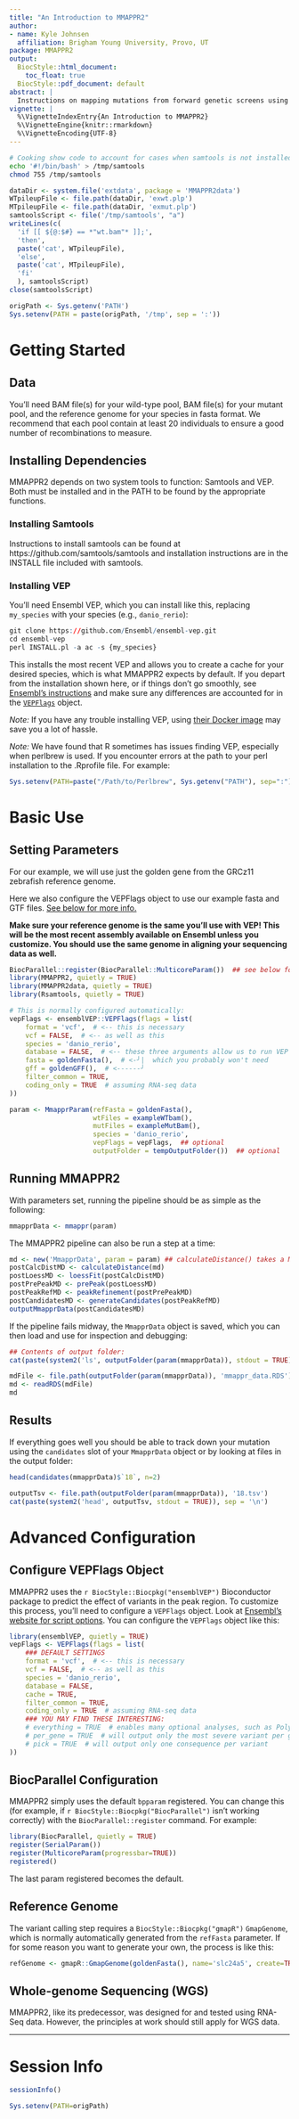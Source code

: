 ```yaml
---
title: "An Introduction to MMAPPR2"
author:
- name: Kyle Johnsen
  affiliation: Brigham Young University, Provo, UT
package: MMAPPR2
output: 
  BiocStyle::html_document:
    toc_float: true
  BiocStyle::pdf_document: default
abstract: |
  Instructions on mapping mutations from forward genetic screens using MMAPPR2.
vignette: |
  %\VignetteIndexEntry{An Introduction to MMAPPR2}
  %\VignetteEngine{knitr::rmarkdown}
  %\VignetteEncoding{UTF-8}  
---
```


```bash
# Cooking show code to account for cases when samtools is not installed
echo '#!/bin/bash' > /tmp/samtools
chmod 755 /tmp/samtools
```

```r
dataDir <- system.file('extdata', package = 'MMAPPR2data')
WTpileupFile <- file.path(dataDir, 'exwt.plp')
MTpileupFile <- file.path(dataDir, 'exmut.plp')
samtoolsScript <- file('/tmp/samtools', "a")
writeLines(c(
  'if [[ ${@:$#} == *"wt.bam"* ]];',
  'then',
  paste('cat', WTpileupFile),
  'else',
  paste('cat', MTpileupFile),
  'fi'
  ), samtoolsScript)
close(samtoolsScript)

origPath <- Sys.getenv('PATH')
Sys.setenv(PATH = paste(origPath, '/tmp', sep = ':')) 
```


# Getting Started

## Data
You'll need BAM file(s) for your wild-type pool, BAM file(s) for your mutant pool, and the
reference genome for your species in fasta format. We recommend that each pool contain at least 
20 individuals to ensure a good number of recombinations to measure.

## Installing Dependencies
MMAPPR2 depends on two system tools to function: Samtools and VEP. Both must be installed and in the PATH to be found by the appropriate functions. 

### Installing Samtools
Instructions to install samtools can be found at https://github.com/samtools/samtools and installation instructions are in the INSTALL file included with samtools. 

### Installing VEP
You'll need Ensembl VEP, which you can install like this, replacing `my_species` with
your species (e.g., `danio_rerio`):

```r
git clone https://github.com/Ensembl/ensembl-vep.git
cd ensembl-vep
perl INSTALL.pl -a ac -s {my_species}
```

This installs the most recent VEP and allows you to create a cache for your desired species, which is what MMAPPR2 expects by default.
If you depart from the installation shown here, or if things don't go smoothly, see [Ensembl's instructions](http://www.ensembl.org/info/docs/tools/vep/script/vep_download.html#installer)
and make sure any differences are accounted for in the
[`VEPFlags`](#configure-vepflags-object) object.

*Note:* If you have any trouble installing VEP, using
[their Docker image](http://www.ensembl.org/info/docs/tools/vep/script/vep_download.html#docker)
may save you a lot of hassle.

*Note:* We have found that R sometimes has issues finding VEP, especially when perlbrew is used. If you encounter errors at the path to your perl installation to the .Rprofile file. For example:

```r
Sys.setenv(PATH=paste("/Path/to/Perlbrew", Sys.getenv("PATH"), sep=":"))
```

# Basic Use

## Setting Parameters

For our example, we will use just the golden gene from the GRCz11 zebrafish reference genome.

Here we also configure the VEPFlags object to use our example fasta and GTF files.
[See below for more info.](#configure-vepflags-object)

 **Make sure your reference genome is the same you'll use with VEP! This will be the most recent assembly available on Ensembl unless you customize. You should use the same genome in aligning your sequencing data as well.**

```r
BiocParallel::register(BiocParallel::MulticoreParam())  ## see below for explanation of BiocParallel
library(MMAPPR2, quietly = TRUE)
library(MMAPPR2data, quietly = TRUE)
library(Rsamtools, quietly = TRUE)

# This is normally configured automatically:
vepFlags <- ensemblVEP::VEPFlags(flags = list(
    format = 'vcf',  # <-- this is necessary
    vcf = FALSE,  # <-- as well as this
    species = 'danio_rerio',
    database = FALSE,  # <-- these three arguments allow us to run VEP offline,
    fasta = goldenFasta(),  # <-╯|  which you probably won't need
    gff = goldenGFF(),  # <------╯
    filter_common = TRUE,
    coding_only = TRUE  # assuming RNA-seq data
))

param <- MmapprParam(refFasta = goldenFasta(),
                     wtFiles = exampleWTbam(),
                     mutFiles = exampleMutBam(),
                     species = 'danio_rerio',
                     vepFlags = vepFlags,  ## optional
                     outputFolder = tempOutputFolder())  ## optional
```

## Running MMAPPR2
With parameters set, running the pipeline should be as simple as the following:
```r
mmapprData <- mmappr(param)
```

The MMAPPR2 pipeline can also be run a step at a time:
```r
md <- new('MmapprData', param = param) ## calculateDistance() takes a MmapprData object
postCalcDistMD <- calculateDistance(md)
postLoessMD <- loessFit(postCalcDistMD)
postPrePeakMD <- prePeak(postLoessMD)
postPeakRefMD <- peakRefinement(postPrePeakMD)
postCandidatesMD <- generateCandidates(postPeakRefMD)
outputMmapprData(postCandidatesMD)
```

If the pipeline fails midway, the `MmapprData` object is saved, which you can then load
and use for inspection and debugging:
```r
## Contents of output folder:
cat(paste(system2('ls', outputFolder(param(mmapprData)), stdout = TRUE)), sep = '\n')

mdFile <- file.path(outputFolder(param(mmapprData)), 'mmappr_data.RDS')
md <- readRDS(mdFile)
md
```

## Results
If everything goes well you should be able to track down your mutation using the `candidates` slot of your `MmapprData`
object or by looking at files in the output folder:
```r
head(candidates(mmapprData)$`18`, n=2)

outputTsv <- file.path(outputFolder(param(mmapprData)), '18.tsv')
cat(paste(system2('head', outputTsv, stdout = TRUE)), sep = '\n')
```


# Advanced Configuration

## Configure VEPFlags Object
MMAPPR2 uses the `r BiocStyle::Biocpkg("ensemblVEP")` Bioconductor package to predict the effect of variants in the peak region. 
To customize this process, you'll need to configure a `VEPFlags` object. Look at [Ensembl's website for script options](http://uswest.ensembl.org/info/docs/tools/vep/script/vep_options.html). You can configure the `VEPFlags` object like this:
```r
library(ensemblVEP, quietly = TRUE)
vepFlags <- VEPFlags(flags = list(
    ### DEFAULT SETTINGS
    format = 'vcf',  # <-- this is necessary
    vcf = FALSE,  # <-- as well as this
    species = 'danio_rerio',
    database = FALSE,
    cache = TRUE,
    filter_common = TRUE,
    coding_only = TRUE  # assuming RNA-seq data
    ### YOU MAY FIND THESE INTERESTING:
    # everything = TRUE  # enables many optional analyses, such as Polyphen and SIFT
    # per_gene = TRUE  # will output only the most severe variant per gene
    # pick = TRUE  # will output only one consequence per variant
))
```

## BiocParallel Configuration
MMAPPR2 simply uses the default `bpparam` registered. You can change this (for example, if `r BiocStyle::Biocpkg("BiocParallel")` isn't working correctly) with the `BiocParallel::register` command. For example:
```r
library(BiocParallel, quietly = TRUE)
register(SerialParam())
register(MulticoreParam(progressbar=TRUE))
registered()
```

The last param registered becomes the default.

## Reference Genome
The variant calling step requires a `BiocStyle::Biocpkg("gmapR")` `GmapGenome`, which is normally automatically generated from the `refFasta` parameter. If for some reason you want to generate your own, the process is like this:

```r
refGenome <- gmapR::GmapGenome(goldenFasta(), name='slc24a5', create=TRUE)
```



## Whole-genome Sequencing (WGS)
MMAPPR2, like its predecessor, was designed for and tested using RNA-Seq data. However, the principles at work should still apply for WGS data.


-----------------
# Session Info
```r
sessionInfo()
```

```r
Sys.setenv(PATH=origPath)
```
